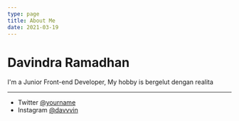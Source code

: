 ```yaml
---
type: page
title: About Me
date: 2021-03-19
---
```


# Davindra Ramadhan

I'm a Junior Front-end Developer, My hobby is bergelut dengan realita

---

- Twitter [@yourname](https://twitter.com/yourname)
- Instagram [@davvvin](https://instagram.com/davvvin)
